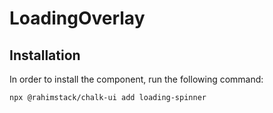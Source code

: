 
<Meta of={Stories} name="README"/>

# LoadingOverlay

## Installation

In order to install the component, run the following command:

```shell
npx @rahimstack/chalk-ui add loading-spinner
```

